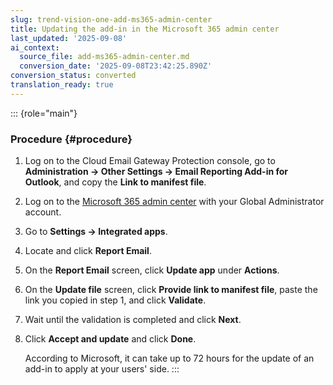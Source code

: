 ```yaml
---
slug: trend-vision-one-add-ms365-admin-center
title: Updating the add-in in the Microsoft 365 admin center
last_updated: '2025-09-08'
ai_context:
  source_file: add-ms365-admin-center.md
  conversion_date: '2025-09-08T23:42:25.890Z'
conversion_status: converted
translation_ready: true
---
```


::: {role="main"}
### Procedure {#procedure}

1.  Log on to the Cloud Email Gateway Protection console, go to **Administration → Other Settings → Email Reporting Add-in for Outlook**, and copy the **Link to manifest file**.

2.  Log on to the [Microsoft 365 admin center](https://admin.microsoft.com) with your Global Administrator account.

3.  Go to **Settings → Integrated apps**.

4.  Locate and click **Report Email**.

5.  On the **Report Email** screen, click **Update app** under **Actions**.

6.  On the **Update file** screen, click **Provide link to manifest file**, paste the link you copied in step 1, and click **Validate**.

7.  Wait until the validation is completed and click **Next**.

8.  Click **Accept and update** and click **Done**.

    According to Microsoft, it can take up to 72 hours for the update of an add-in to apply at your users' side.
:::
